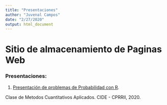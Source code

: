 ```yaml
---
title: "Presentaciones"
author: "Juvenal Campos"
date: "2/27/2020"
output: html_document
---
```


# Sitio de almacenamiento de Paginas Web 

### Presentaciones: 

1. [Presentación de problemas de Probabilidad con R](MCA2020/Sesion1/index.html). 

Clase de Metodos Cuantitativos Aplicados. CIDE - CPRRII, 2020. 

